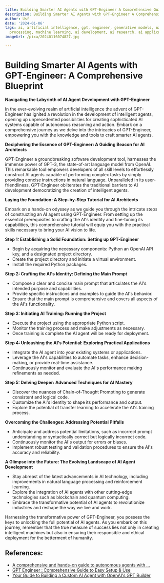 ```yaml
---
title: Building Smarter AI Agents with GPT-Engineer A Comprehensive Guide
description: Building Smarter AI Agents with GPT-Engineer A Comprehensive Guide
author: Usf
date: '2024-01-06'
tags: ai, artificial intelligence, gpt, engineer, generative models, natural language
  processing, machine learning, ai development, ai research, ai applications
imageUrl: /pixa/20240116074827.jpg

---
```

# Building Smarter AI Agents with GPT-Engineer: A Comprehensive Blueprint

**Navigating the  Labyrinth of AI Agent Development with GPT-Engineer**

In the ever-evolving  realm of artificial intelligence the  advent  of  GPT-Engineer has ignited a revolution in the development of intelligent  agents, opening up unprecedented possibilities for creating  sophisticated AI systems  capable of autonomous reasoning and action. Embark on a comprehensive journey as we delve into the intricacies of GPT-Engineer, empowering you with the knowledge and tools to craft smarter AI agents.

**Deciphering the Essence of GPT-Engineer: A Guiding Beacon  for AI Architects**

GPT-Engineer a groundbreaking software development tool, harnesses the  immense power of  GPT-3, the  state-of-art language model from OpenAI. This remarkable tool empowers developers of all skill levels to effortlessly construct AI agents capable of performing complex tasks by simply providing  concise instructions in  natural language. Unparalleled in its user-friendliness, GPT-Engineer obliterates the traditional barriers to AI development democratizing the creation  of intelligent agents.

**Laying the Foundation: A Step-by-Step Tutorial for  AI  Architects**

Embark on  a hands-on odyssey as we guide you through  the intricate steps of constructing an AI agent using  GPT-Engineer. From setting up the essential prerequisites to crafting the AI's identity and fine-tuning  its capabilities, this comprehensive tutorial will equip you with the practical skills necessary to  bring your AI vision  to life.

**Step 1: Establishing a Solid Foundation: Setting up GPT-Engineer**

* Begin by acquiring the necessary components: Python an OpenAI API key, and a designated project directory.
*  Create the project directory and initiate a virtual environment.
* Install the required  Python packages.

**Step  2: Crafting the AI's Identity: Defining the Main Prompt**

* Compose a clear  and concise main prompt that articulates the AI's intended purpose and  capabilities.
* Provide specific instructions and examples to guide the AI's behavior.
* Ensure that the main prompt is comprehensive and covers all aspects of  the AI's functionality.

**Step 3: Initiating AI Training:  Running the Project**

* Execute the project using the appropriate Python script.
* Monitor the training process and make adjustments as necessary.
* Once training is complete the AI  agent  will be ready for deployment.

**Step 4: Unleashing  the  AI's Potential: Exploring Practical Applications**

* Integrate the AI agent  into  your existing systems or applications.
* Leverage the AI's capabilities to automate tasks, enhance decision-making, or provide real-time assistance.
* Continuously monitor and  evaluate the AI's  performance making refinements as  needed.

**Step 5: Delving Deeper: Advanced Techniques for AI Mastery**

*  Discover the nuances of Chain-of-Thought Prompting to generate consistent and logical code.
* Customize the AI's identity to shape  its performance and output.
* Explore the potential of transfer learning to accelerate the AI's  training process.

**Overcoming the Challenges: Addressing Potential Pitfalls**

* Anticipate  and address potential limitations, such as incorrect prompt understanding or syntactically correct but logically incorrect code.
* Continuously monitor the AI's  output for errors or  biases.
* Implement robust testing and validation procedures  to ensure the  AI's accuracy and reliability.

**A Glimpse into the Future: The Evolving Landscape of AI Agent Development**

* Stay abreast of the latest  advancements in  AI technology, including improvements in natural language processing and  reinforcement learning.
* Explore the integration of AI agents with other cutting-edge technologies such as blockchain  and quantum computing.
* Embrace the transformative potential  of AI agents to revolutionize industries and reshape the way we live and work.

Harnessing the  transformative power of GPT-Engineer, you  possess the keys to unlocking the full potential of AI agents.  As you embark on  this journey, remember that  the true measure of success lies not only in creating intelligent machines but also in ensuring their responsible and ethical deployment for the betterment of humanity.

## References:
- [A comprehensive and hands-on guide to autonomous agents with ...](https://bootcamp.uxdesign.cc/a-comprehensive-and-hands-on-guide-to-autonomous-agents-with-gpt-b58d54724d50)
- [GPT Engineer : Comprehensive Guide to Easy Setup & Use](https://gptpluginz.com/gpt-engineer/)
- [Your Guide to Building a Custom AI Agent with OpenAI's GPT Builder](https://www.linkedin.com/pulse/crafting-intelligence-your-guide-building-custom-ai-agent-adam-salah-orwrc)
